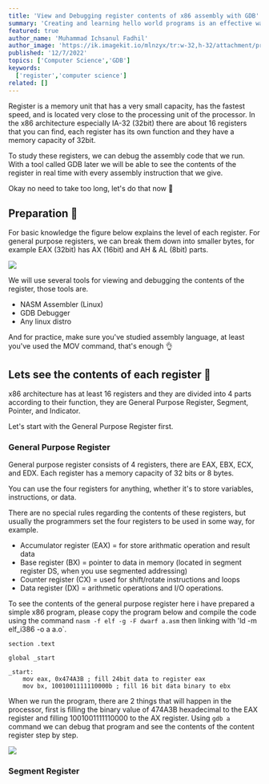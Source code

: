 ```yaml
---
title: 'View and Debugging register contents of x86 assembly with GDB'
summary: 'Creating and learning hello world programs is an effective way to learn assembly language.'
featured: true
author_name: 'Muhammad Ichsanul Fadhil'
author_image: 'https://ik.imagekit.io/mlnzyx/tr:w-32,h-32/attachment/profile.webp'
published: '12/7/2022'
topics: ['Computer Science','GDB']
keywords:
  ['register','computer science']
related: []
---
```


Register is a memory unit that has a very small capacity, has the fastest speed, and is located very close to the processing unit of the processor. In the x86 architecture especially IA-32 (32bit) there are about 16 registers that you can find, each register has its own function and they have a memory capacity of 32bit.

To study these registers, we can debug the assembly code that we run. With a tool called GDB later we will be able to see the contents of the register in real time with every assembly instruction that we give.

Okay no need to take too long, let's do that now 🚓

## Preparation 🍳

For basic knowledge the figure below explains the level of each register. For general purpose registers, we can break them down into smaller bytes, for example EAX (32bit) has AX (16bit) and AH & AL (8bit) parts.

![](https://ik.imagekit.io/uvma3bkbp/Screenshot_from_2022-07-14_18-06-27_WKZ-c1TfZj.png?ik-sdk-version=javascript-1.4.3&updatedAt=1657796975551)

We will use several tools for viewing and debugging the contents of the register, those tools are.

- NASM Assembler (Linux)
- GDB Debugger
- Any linux distro

And for practice, make sure you've studied assembly language, at least you've used the MOV command, that's enough 👌

## Lets see the contents of each register 🔎

x86 architecture has at least 16 registers and they are divided into 4 parts according to their function, they are General Purpose Register, Segment, Pointer, and Indicator.

Let's start with the General Purpose Register first.

### General Purpose Register

General purpose register consists of 4 registers, there are EAX, EBX, ECX, and EDX. Each register has a memory capacity of 32 bits or 8 bytes.

You can use the four registers for anything, whether it's to store variables, instructions, or data.

There are no special rules regarding the contents of these registers, but usually the programmers set the four registers to be used in some way, for example.

- Accumulator register (EAX) = for store arithmatic operation and result data
- Base register (BX) = pointer to data in memory (located in segment register DS, when you use segmented addressing)
- Counter register (CX) = used for shift/rotate instructions and loops
- Data register (DX) = arithmetic operations and I/O operations.

To see the contents of the general purpose register here i have prepared a simple x86 program, please copy the program below and compile the code using the command `nasm -f elf -g -F dwarf a.asm` then linking with 'ld -m elf_i386 -o a a.o`.

```wasm
section .text

global _start

_start:
    mov eax, 0x474A3B ; fill 24bit data to register eax
    mov bx, 1001001111110000b ; fill 16 bit data binary to ebx
```
When we run the program, there are 2 things that will happen in the processor, first is filling the binary value of 474A3B hexadecimal to the EAX register and filling 1001001111110000 to the AX register. Using `gdb a` command we can debug that program and see the contents of the content register step by step.

![](https://i.ibb.co/GWSSRkj/Screenshot-from-2022-07-14-19-51-40.png)

### Segment Register











